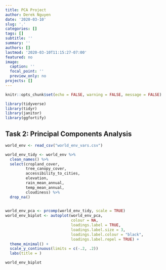 ```yaml
---
title: PCA Project
author: Derek Nguyen
date: '2020-03-10'
slug: '.'
categories: []
tags: []
subtitle: ''
summary: ''
authors: []
lastmod: '2020-03-10T11:15:27-07:00'
featured: no
image:
  caption: ''
  focal_point: ''
  preview_only: no
projects: []
---
```


```r
knitr::opts_chunk$set(echo = FALSE, warning = FALSE, message = FALSE)

library(tidyverse)
library(tidyr)
library(janitor)
library(ggfortify)
```

## Task 2: Principal Components Analysis



```r
world_env <- read_csv("world_env_vars.csv")
```

```r
world_env_tidy <- world_env %>% 
  clean_names() %>% 
  select(cropland_cover,
         tree_canopy_cover, 
         accessibility_to_cities, 
         elevation, 
         rain_mean_annual,
         temp_mean_annual,
         cloudiness) %>% 
  drop_na()
  
```


```r
world_env_pca <- prcomp(world_env_tidy, scale = TRUE)
world_env_biplot <- autoplot(world_env_pca,
                             colour = NA,
                             loadings.label = TRUE,
                             loadings.label.size = 3,
                             loadings.label.colour = "black",
                             loadings.label.repel = TRUE) +
  theme_minimal() + 
  scale_y_continuous(limits = c(-.2, .2))
  labs(title = )

world_env_biplot
```